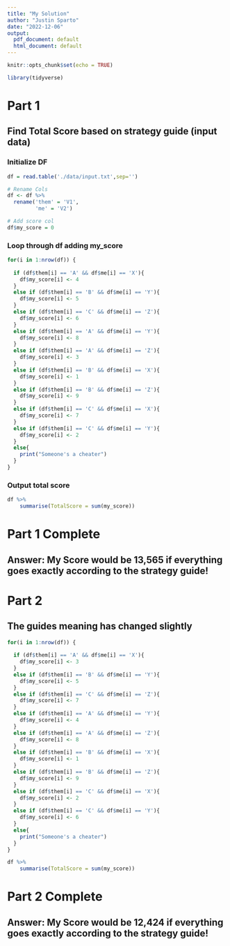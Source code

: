 ```yaml
---
title: "My Solution"
author: "Justin Sparto"
date: "2022-12-06"
output:
  pdf_document: default
  html_document: default
---
```


```r
knitr::opts_chunk$set(echo = TRUE)

library(tidyverse)
```

# Part 1
## Find Total Score based on strategy guide (input data)

###  Initialize DF
```r
df = read.table('./data/input.txt',sep='')

# Rename Cols
df <- df %>% 
  rename('them' = 'V1',
         'me' = 'V2')

# Add score col
df$my_score = 0

```

### Loop through df adding my_score
```r

for(i in 1:nrow(df)) {
  
  if (df$them[i] == 'A' && df$me[i] == 'X'){
    df$my_score[i] <- 4
  }
  else if (df$them[i] == 'B' && df$me[i] == 'Y'){
    df$my_score[i] <- 5
  }
  else if (df$them[i] == 'C' && df$me[i] == 'Z'){
    df$my_score[i] <- 6
  }
  else if (df$them[i] == 'A' && df$me[i] == 'Y'){
    df$my_score[i] <- 8
  }
  else if (df$them[i] == 'A' && df$me[i] == 'Z'){
    df$my_score[i] <- 3
  }
  else if (df$them[i] == 'B' && df$me[i] == 'X'){
    df$my_score[i] <- 1
  }
  else if (df$them[i] == 'B' && df$me[i] == 'Z'){
    df$my_score[i] <- 9
  }
  else if (df$them[i] == 'C' && df$me[i] == 'X'){
    df$my_score[i] <- 7
  }
  else if (df$them[i] == 'C' && df$me[i] == 'Y'){
    df$my_score[i] <- 2
  }
  else{
    print("Someone's a cheater")
  }
}
```


### Output total score
```r
df %>% 
    summarise(TotalScore = sum(my_score))
```

# Part 1 Complete
## Answer: My Score would be 13,565 if everything goes exactly according to the strategy guide!

# Part 2
## The guides meaning has changed slightly

```r
for(i in 1:nrow(df)) {
  
  if (df$them[i] == 'A' && df$me[i] == 'X'){
    df$my_score[i] <- 3
  }
  else if (df$them[i] == 'B' && df$me[i] == 'Y'){
    df$my_score[i] <- 5
  }
  else if (df$them[i] == 'C' && df$me[i] == 'Z'){
    df$my_score[i] <- 7
  }
  else if (df$them[i] == 'A' && df$me[i] == 'Y'){
    df$my_score[i] <- 4
  }
  else if (df$them[i] == 'A' && df$me[i] == 'Z'){
    df$my_score[i] <- 8
  }
  else if (df$them[i] == 'B' && df$me[i] == 'X'){
    df$my_score[i] <- 1
  }
  else if (df$them[i] == 'B' && df$me[i] == 'Z'){
    df$my_score[i] <- 9
  }
  else if (df$them[i] == 'C' && df$me[i] == 'X'){
    df$my_score[i] <- 2
  }
  else if (df$them[i] == 'C' && df$me[i] == 'Y'){
    df$my_score[i] <- 6
  }
  else{
    print("Someone's a cheater")
  }
}
```

```r
df %>% 
    summarise(TotalScore = sum(my_score))
```

# Part 2 Complete
## Answer: My Score would be 12,424 if everything goes exactly according to the strategy guide!



















